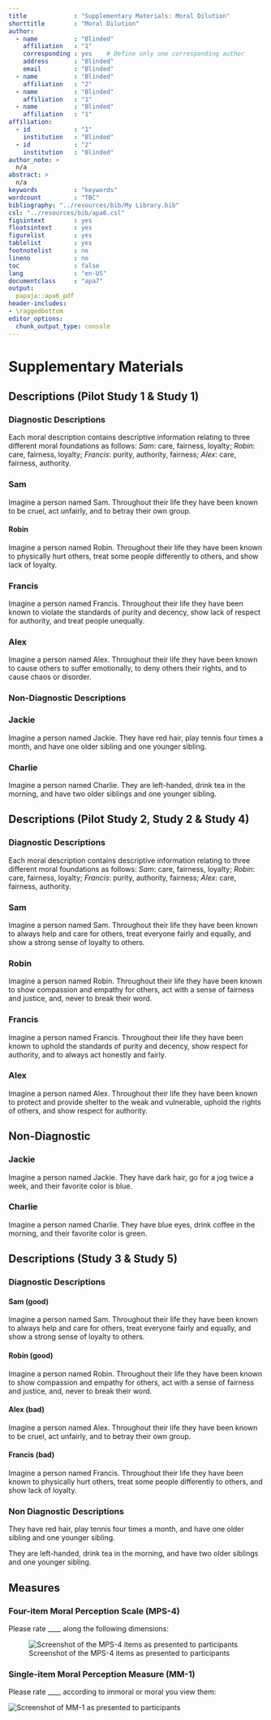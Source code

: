 ```yaml
---
title             : "Supplementary Materials: Moral Dilution"
shorttitle        : "Moral Dilution"
author:
  - name          : "Blinded"
    affiliation   : "1"
    corresponding : yes    # Define only one corresponding author
    address       : "Blinded"
    email         : "Blinded"
  - name          : "Blinded"
    affiliation   : "2"
  - name          : "Blinded"
    affiliation   : "1"
  - name          : "Blinded"
    affiliation   : "1"
affiliation:
  - id            : "1"
    institution   : "Blinded"
  - id            : "2"
    institution   : "Blinded"
author_note: >
  n/a
abstract: >
  n/a
keywords          : "keywords"
wordcount         : "TBC"
bibliography: "../resources/bib/My Library.bib"
csl: "../resources/bib/apa6.csl"
figsintext        : yes
floatsintext      : yes
figurelist        : yes
tablelist         : yes
footnotelist      : no
lineno            : no
toc               : false
lang              : "en-US"
documentclass     : "apa7"
output:
  papaja::apa6_pdf
header-includes:
- \raggedbottom
editor_options: 
  chunk_output_type: console
---
```



# Supplementary Materials

## Descriptions (Pilot Study 1 & Study 1)

### Diagnostic Descriptions
Each moral description contains descriptive information relating to three different moral foundations as follows: *Sam*: care, fairness, loyalty; *Robin*: care, fairness, loyalty; *Francis*: purity, authority, fairness; *Alex*: care, fairness, authority.

### Sam
Imagine a person named Sam.
Throughout their life they have been known to be cruel, act unfairly, and to betray their own group.

#### Robin
Imagine a person named Robin.
Throughout their life they have been known to physically hurt others, treat some people differently to others, and show lack of loyalty.

### Francis
Imagine a person named Francis.
Throughout their life they have been known to violate the standards of purity and decency, show lack of respect for authority, and treat people unequally.

### Alex
Imagine a person named Alex.
Throughout their life they have been known to cause others to suffer emotionally, to deny others their rights, and to cause chaos or disorder.

### Non-Diagnostic Descriptions
### Jackie
Imagine a person named Jackie.
They have red hair, play tennis four times a month, and have one older sibling and one younger sibling.

### Charlie
Imagine a person named Charlie.
They are left-handed, drink tea in the morning, and have two older siblings and one younger sibling.

\newpage 

## Descriptions (Pilot Study 2, Study 2 & Study 4)
### Diagnostic Descriptions
Each moral description contains descriptive information relating to three different moral foundations as follows: *Sam*: care, fairness, loyalty; *Robin*: care, fairness, loyalty; *Francis*: purity, authority, fairness; *Alex*: care, fairness, authority.

### Sam
Imagine a person named Sam.
Throughout their life they have been known to always help and care for others, treat everyone fairly and equally, and show a strong sense of loyalty to others.

### Robin
Imagine a person named Robin.
Throughout their life they have been known to show compassion and empathy for others, act with a sense of fairness and justice, and, never to break their word.

### Francis
Imagine a person named Francis.
Throughout their life they have been known to uphold the standards of purity and decency, show respect for authority, and to always act honestly and fairly.

### Alex
Imagine a person named Alex.
Throughout their life they have been known to protect and provide shelter to the weak and vulnerable, uphold the rights of others, and show respect for authority.

## Non-Diagnostic
### Jackie
Imagine a person named Jackie.
They have dark hair, go for a jog twice a week, and their favorite color is blue.

### Charlie
Imagine a person named Charlie.
They have blue eyes, drink coffee in the morning, and their favorite color is green.

\newpage

## Descriptions (Study 3 & Study 5)
### Diagnostic Descriptions
#### Sam (good)
Imagine a person named Sam.
Throughout their life they have been known to always help and care for others, treat everyone fairly and equally, and show a strong sense of loyalty to others.

#### Robin (good)
Imagine a person named Robin.
Throughout their life they have been known to show compassion and empathy for others, act with a sense of fairness and justice, and, never to break their word.

#### Alex (bad)
Imagine a person named Alex.
Throughout their life they have been known to be cruel, act unfairly, and to betray their own group.

#### Francis (bad)
Imagine a person named Francis.
Throughout their life they have been known to physically hurt others, treat some people differently to others, and show lack of loyalty.

### Non Diagnostic Descriptions

They have red hair, play tennis four times a month, and have one older sibling and one younger sibling.

They are left-handed, drink tea in the morning, and have two older siblings and one younger sibling.

\newpage

## Measures

### Four-item Moral Perception Scale (MPS-4)
Please rate ____ along the following dimensions:

![Screenshot of the MPS-4 items as presented to participants](../resources/images/mps4.png)


### Single-item Moral Perception Measure (MM-1)
Please rate ____ according to immoral or moral you view them:

![Screenshot of MM-1 as presented to participants](../resources/images/mm1.png)
\newpage
